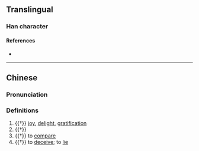 {{character info/new}}
==Translingual==

===Han character===
{{Han char|rn=9|rad=人|as=11|sn=13|four=|canj=OBYR|ids=⿰亻⿱⿻夕丶言}}

====References====
* {{Han ref|kx=0114.290|hdz=10213.050|uh=347E|ud=13438}}

----

==Chinese==
{{zh-forms}}

===Pronunciation===
{{zh-pron
|m=yáo,xiáo
|c=ziu4
|mc=
|oc=
|ma=
|cat=n,v
}}

===Definitions===
{{zh-hanzi}}

# {{†}} [[joy]], [[delight]], [[gratification]]
# {{†}} {{zh-alt-form|傜|[[corvee]]; of different sizes}}
# {{†}} to [[compare]]
# {{†}} to [[deceive]]; to [[lie]]